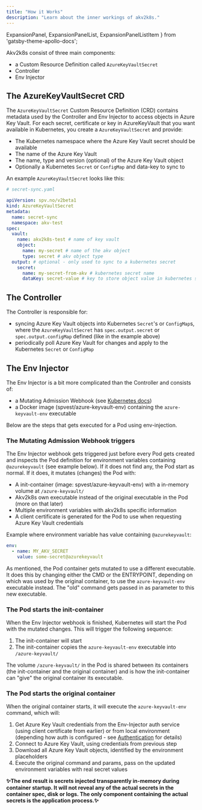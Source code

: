 ```yaml
---
title: "How it Works"
description: "Learn about the inner workings of akv2k8s."
---
```


  ExpansionPanel,
  ExpansionPanelList,
  ExpansionPanelListItem
} from 'gatsby-theme-apollo-docs';

Akv2k8s consist of three main components:

* a Custom Resource Definition called `AzureKeyVaultSecret`
* Controller
* Env Injector

## The AzureKeyVaultSecret CRD

The `AzureKeyVaultSecret` Custom Resource Definition (CRD) contains metadata used by the Controller and Env Injector to access objects in Azure Key Vault. For each secret, certificate or key in AzureKeyVault that you want available in Kubernetes, you create a `AzureKeyVaultSecret` and provide:

* The Kubernetes namespace where the Azure Key Vault secret should be available
* The name of the Azure Key Vault
* The name, type and version (optional) of the Azure Key Vault object
* Optionally a Kubernetes `Secret` or `ConfigMap` and data-key to sync to 

An example `AzureKeyVaultSecret` looks like this:

```yaml
# secret-sync.yaml

apiVersion: spv.no/v2beta1
kind: AzureKeyVaultSecret
metadata:
  name: secret-sync 
  namespace: akv-test
spec:
  vault:
    name: akv2k8s-test # name of key vault
    object:
      name: my-secret # name of the akv object
      type: secret # akv object type
  output: # optional - only used to sync to a kubernetes secret
    secret: 
      name: my-secret-from-akv # kubernetes secret name
      dataKey: secret-value # key to store object value in kubernetes secret
```

## The Controller

The Controller is responsible for:

* syncing Azure Key Vault objects into Kubernetes `Secret`'s or `ConfigMap`s, where the `AzureKeyVaultSecret` has `spec.output.secret` or `spec.output.configMap` defined (like in the example above)
* periodically poll Azure Key Vault for changes and apply to the Kubernetes `Secret` or `ConfigMap`

## The Env Injector

The Env Injector is a bit more complicated than the Controller and consists of:

* a Mutating Admission Webhook (see [Kubernetes docs](https://kubernetes.io/docs/reference/access-authn-authz/admission-controllers/#mutatingadmissionwebhook))
* a Docker image (spvest/azure-keyvault-env) containing the `azure-keyvault-env` executable

Below are the steps that gets executed for a Pod using env-injection.
  
<ExpansionPanelList>
<ExpansionPanelListItem number="1">

### The Mutating Admission Webhook triggers

The Env Injector webhook gets triggered just before every Pod gets created and inspects the Pod definition for environment variables containing `@azurekeyvault` (see example below). If it does not find any, the Pod start as normal. If it does, it mutates (changes) the Pod with:

* A init-container (image: spvest/azure-keyvault-env) with a in-memory volume at `/azure-keyvault/`
* Akv2k8s own executable instead of the original executable in the Pod (more on that later)
* Multiple environment variables with akv2k8s specific information 
* A client certificate is generated for the Pod to use when requesting Azure Key Vault credentials

Example where environment variable has value containing `@azurekeyvault`:

```yaml
env:
  - name: MY_AKV_SECRET
    value: some-secret@azurekeyvault
```

As mentioned, the Pod container gets mutated to use a different executable. It does this by changing either the CMD or the ENTRYPOINT, depending on which was used by the original container, to use the `azure-keyvault-env` executable instead. The "old" command gets passed in as parameter to this new executable.

</ExpansionPanelListItem>
<ExpansionPanelListItem number="2">

### The Pod starts the init-container

When the Env Injector webhook is finished, Kubernetes will start the Pod with the mutated changes. This will trigger the following sequence:

1. The init-container will start
2. The init-container copies the `azure-keyvault-env` executable into `/azure-keyvault/`

The volume `/azure-keyvault/` in the Pod is shared between its containers (the init-container and the original container) and is how the init-container can "give" the original container its executable.

</ExpansionPanelListItem>
<ExpansionPanelListItem number="3">

### The Pod starts the original container

When the original container starts, it will execute the `azure-keyvault-env` command, which will:

1. Get Azure Key Vault credentials from the Env-Injector auth service (using client certificate from earlier) or from local environment (depending how auth is configured - see [Authentication](security/authentication) for details)
2. Connect to Azure Key Vault, using credentials from previous step
3. Download all Azure Key Vault objects, identified by the environment placeholders
4. Execute the original command and params, pass on the updated environment variables with real secret values

</ExpansionPanelListItem>
<ExpansionPanelListItem number="check">

**✨The end result is secrets injected transparently in-memory during container startup. It will not reveal any of the actual secrets in the container spec, disk or logs. The only component containing the actual secrets is the application process.✨**

</ExpansionPanelListItem>
</ExpansionPanelList>

